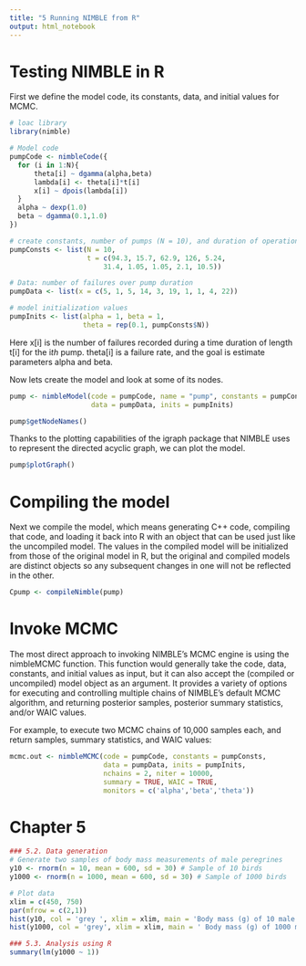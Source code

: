 ```yaml
---
title: "5 Running NIMBLE from R"
output: html_notebook
---
```


# Testing NIMBLE in R
First we define the model code, its constants, data, and initial values for MCMC.
```r
# loac library
library(nimble)

# Model code
pumpCode <- nimbleCode({ 
  for (i in 1:N){
      theta[i] ~ dgamma(alpha,beta)
      lambda[i] <- theta[i]*t[i]
      x[i] ~ dpois(lambda[i])
  }
  alpha ~ dexp(1.0)
  beta ~ dgamma(0.1,1.0)
})

# create constants, number of pumps (N = 10), and duration of operation for each pump (t)
pumpConsts <- list(N = 10,
                   t = c(94.3, 15.7, 62.9, 126, 5.24,
                       31.4, 1.05, 1.05, 2.1, 10.5))

# Data: number of failures over pump duration
pumpData <- list(x = c(5, 1, 5, 14, 3, 19, 1, 1, 4, 22))

# model initialization values
pumpInits <- list(alpha = 1, beta = 1,
                  theta = rep(0.1, pumpConsts$N))
```
Here x[i] is the number of failures recorded during a time duration of length t[i] for the i*th* pump. theta[i] is a failure rate, and the goal is estimate parameters alpha and beta. 

Now lets create the model and look at some of its nodes.
```r
pump <- nimbleModel(code = pumpCode, name = "pump", constants = pumpConsts,
                    data = pumpData, inits = pumpInits)

pump$getNodeNames()
```
Thanks to the plotting capabilities of the igraph package that NIMBLE uses to represent the directed acyclic graph, we can plot the model.
```r
pump$plotGraph()
```

# Compiling the model
Next we compile the model, which means generating C++ code, compiling that code, and loading it back into R with an object that can be used just like the uncompiled model. The values in the compiled model will be initialized from those of the original model in R, but the original and compiled models are distinct objects so any subsequent changes in one will not be reflected in the other.
```r
Cpump <- compileNimble(pump)

```
# Invoke MCMC
The most direct approach to invoking NIMBLE’s MCMC engine is using the nimbleMCMC function. This function would generally take the code, data, constants, and initial values as input, but it can also accept the (compiled or uncompiled) model object as an argument. It provides a variety of options for executing and controlling multiple chains of NIMBLE’s default MCMC algorithm, and returning posterior samples, posterior summary statistics, and/or WAIC values.

For example, to execute two MCMC chains of 10,000 samples each, and return samples, summary statistics, and WAIC values:
```r
mcmc.out <- nimbleMCMC(code = pumpCode, constants = pumpConsts,
                       data = pumpData, inits = pumpInits,
                       nchains = 2, niter = 10000,
                       summary = TRUE, WAIC = TRUE,
                       monitors = c('alpha','beta','theta'))
```
                      


# Chapter 5

```r
### 5.2. Data generation
# Generate two samples of body mass measurements of male peregrines
y10 <- rnorm(n = 10, mean = 600, sd = 30) # Sample of 10 birds
y1000 <- rnorm(n = 1000, mean = 600, sd = 30) # Sample of 1000 birds

# Plot data
xlim = c(450, 750)
par(mfrow = c(2,1))
hist(y10, col = 'grey ', xlim = xlim, main = 'Body mass (g) of 10 male peregrines')
hist(y1000, col = 'grey', xlim = xlim, main = ' Body mass (g) of 1000 male peregrines')
```
```r
### 5.3. Analysis using R
summary(lm(y1000 ~ 1))
```

